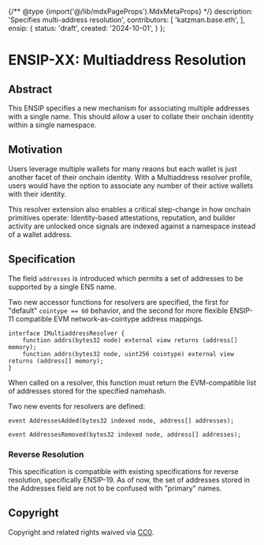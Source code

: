 {/** @type {import('@/lib/mdxPageProps').MdxMetaProps} */}
    description: 'Specifies multi-address resolution',
    contributors: [
        'katzman.base.eth',
    ],
    ensip: {
        status: 'draft',
        created: '2024-10-01',
    }
};

# ENSIP-XX: Multiaddress Resolution

## Abstract

This ENSIP specifies a new mechanism for associating multiple addresses with a single name. This should allow a user to collate their onchain identity within a single namespace.

## Motivation

Users leverage multiple wallets for many reaons but each wallet is just another facet of their onchain identity. With a Multiaddress resolver profile, users would have the option to associate any number of their active wallets with their identity.

This resolver extension also enables a critical step-change in how onchain primitives operate: Identity-based attestations, reputation, and builder activity are unlocked once signals are indexed against a namespace instead of a wallet address. 

## Specification

The field `addresses` is introduced which permits a set of addresses to be supported by a single ENS name.

Two new accessor functions for resolvers are specified, the first for "default" `cointype == 60` behavior, and the second for more flexible ENSIP-11 compatible EVM network-as-cointype address mappings. 

```solidity
interface IMultiaddressResolver {
    function addrs(bytes32 node) external view returns (address[] memory);
    function addrs(bytes32 node, uint256 cointype) external view returns (address[] memory);
}
```

When called on a resolver, this function must return the EVM-compatible list of addresses stored for the specified namehash.

Two new events for resolvers are defined:

```solidity
event AddressesAdded(bytes32 indexed node, address[] addresses);

event AddressesRemoved(bytes32 indexed node, address[] addresses);
```

### Reverse Resolution

This specification is compatible with existing specifications for reverse resolution, specifically ENSIP-19. As of now, the set of addresses stored in the Addresses field are not to be confused with "primary" names. 


## Copyright

Copyright and related rights waived via [CC0](https://creativecommons.org/publicdomain/zero/1.0/).

